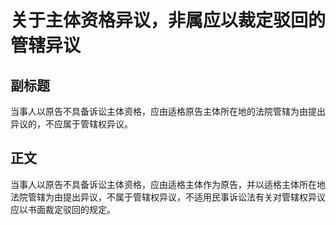 # 关于主体资格异议，非属应以裁定驳回的管辖异议
## 副标题
当事人以原告不具备诉讼主体资格，应由适格原告主体所在地的法院管辖为由提出异议的，不应属于管辖权异议。
## 正文
当事人以原告不具备诉讼主体资格，应由适格主体作为原告，并以适格主体所在地法院管辖为由提出异议，不属于管辖权异议，不适用民事诉讼法有关对管辖权异议应以书面裁定驳回的规定。